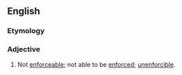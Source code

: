 ==English==

===Etymology===
{{prefix|en|non|enforceable}}

===Adjective===
{{en-adj|-}}

# {{lb|en|legal|_|or|rare}} Not [[enforceable]]; not able to be [[enforce]]d; [[unenforcible]].